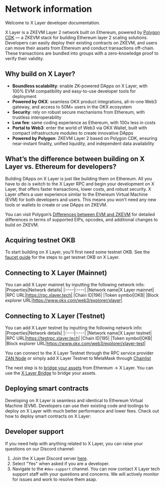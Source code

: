 # Network information
Welcome to X Layer developer documentation.

X Layer is a ZKEVM Layer 2 network built on Ethereum, powered by [Polygon CDK](https://wiki.polygon.technology/docs/cdk/ "Polygon CDK") —  a ZKEVM stack for building Ethereum layer 2 scaling solutions.
Developers can easily deploy their existing contracts on ZKEVM, and users can move their assets from Ethereum and conduct transactions off-chain. These transactions are bundled into groups with a zero-knowledge proof to verify their validity.

## Why build on X Layer?
- **Boundless scalability**: enable ZK-powered DApps on X Layer, with 100% EVM compatibility and easy-to-use developer tools for deployment
- **Powered by OKX**: seamless OKX product integrations, all-in-one Web3 gateway, and access to 50M+ users in the OKX ecosystem
- **Security**: rely on robust secure mechanisms from Ethereum, with trustless interoperability
- **Low fee**: same coding experience as Ethereum, with 100x less in costs
- **Portal to Web3**: enter the world of Web3 via OKX Wallet, built with compact infrastructure modules to create innovative DApps
- **Powered by Polygon**: ZKEVM Layer 2 based on Polygon CDK, ensuring near-instant finality, unified liquidity, and independent data availability

## What’s the difference between building on X Layer vs. Ethereum for developers?
Building DApps on X Layer is just like building them on Ethereum. All you have to do is switch to the X Layer RPC and begin your development on X Layer, that offers faster transactions, lower costs, and robust security. X Layer offers a user experience similar to the Ethereum Virtual Machine (EVM) for both developers and users. This means you won’t need any new tools or wallets to create or use DApps on ZKEVM.

<Tip title="Note">You can visit Polygon’s [Differences between EVM and ZKEVM](https://wiki.polygon.technology/docs/zkevm/protocol/evm-diff/ "Differences between EVM and ZKEVM") for detailed differences in terms of supported EIPs, opcodes, and additional changes to build on ZKEVM.</Tip>

## Acquiring testnet OKB
To start building on X Layer, you’ll first need some testnet OKB. See the [faucet guide](/developer/bridge/get-testnet-okb-from-faucet "Faucet guide") for the steps to get testnet OKB on X Layer.

## Connecting to X Layer (Mainnet)
You can add X Layer mainnet by inputting the following network info:
|Properties|Network details|
|:----|:----|
|Network name|X Layer mainnet|
|RPC URL|https://rpc.xlayer.tech|
|Chain ID|196|
|Token symbol|OKB|
|Block explorer URL|https://www.okx.com/web3/explorer/xlayer|

## Connecting to X Layer (Testnet)
You can add X Layer testnet by inputting the following network info:
|Properties|Network details|
|:----|:----|
|Network name|X Layer testnet|
|RPC URL|https://testrpc.xlayer.tech|
|Chain ID|195|
|Token symbol|OKB|
|Block explorer URL|https://www.okx.com/web3/explorer/xlayer-test|

You can connect to the X Layer Testnet through the RPC service provider [ZAN Node](https://zan.top/home/node-service/?partner=X1 "ZAN Node") or simply add X Layer Testnet to MetaMask through [Chainlist](https://chainlist.org/chain/195 "Chainlist")

The next step is to [bridge your assets](/users/move-your-funds/bridge-funds-to-xlayer "bridge your assets") from Ethereum → X Layer. You can use the [X Layer Bridge](https://www.okx.com/xlayer/bridge-test "X Layer Bridge") to bridge your assets.

## Deploying smart contracts
Developing on X Layer is seamless and identical to Ethereum Virtual Machine (EVM). Developers can use their existing code and toolings to deploy on X Layer with much better performance and lower fees.
Check out how to deploy smart contracts on X Layer:
<Card mainTitle="Deploy using Hardhat" subTitle='Guide to deploy contract using Hardhat' link="../smart-contract/deploy-with-hardhat"/>
<Card mainTitle="Deploy using Truffle" subTitle='Guide to deploy contract using Truffle' link="../smart-contract/deploy-with-truffle"/>
<Card mainTitle="Deploy using Foundry" subTitle='Guide to deploy contract using Foundry' link="../smart-contract/deploy-with-foundry"/>

## Developer support
If you need help with anything related to X Layer, you can raise your questions on our Discord channel:
1. Join the X Layer Discord server [here](https://discord.gg/xlayer "here").
2. Select "Yes" when asked if you are a developer.
3. Navigate to the `#dev-support` channel.
You can now contact X Layer tech support staff with your questions and concerns. We will actively monitor for issues and work to resolve them asap.
